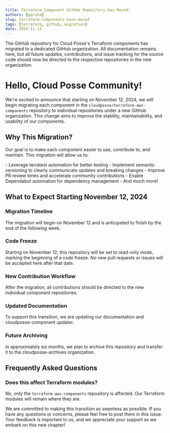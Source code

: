 ```yaml
---
title: Terraform Component GitHub Repository Has Moved!
authors: [goruha]
slug: terraform-components-have-moved
tags: [terraform, github, migration]
date: 2024-11-12
---
```



<Intro>
The GitHub repository for Cloud Posse's Terraform components has migrated to a dedicated GitHub organization. All documentation remains here, but all future updates, contributions, and issue tracking for the source code should now be directed to the respective repositories in the new organization.
</Intro>

# Hello, Cloud Posse Community!

We're excited to announce that starting on November 12, 2024, we will begin migrating each component in the `cloudposse/terraform-aws-components` repository to individual repositories under a new GitHub organization. This change aims to improve the stability, maintainability, and usability of our components.

## Why This Migration?

Our goal is to make each component easier to use, contribute to, and maintain. This migration will allow us to:

<Steps>
- Leverage terratest automation for better testing
- Implement semantic versioning to clearly communicate updates and breaking changes
- Improve PR review times and accelerate community contributions
- Enable Dependabot automation for dependency management
- And much more!
</Steps>

## What to Expect Starting November 12, 2024

### Migration Timeline
The migration will begin on November 12 and is anticipated to finish by the end of the following week.

### Code Freeze
Starting on November 12, this repository will be set to read-only mode, marking the beginning of a code freeze. No new pull requests or issues will be accepted here after that date.

### New Contribution Workflow
After the migration, all contributions should be directed to the new individual component repositories.

### Updated Documentation
To support this transition, we are updating our documentation and cloudposse-component updater.

### Future Archiving
In approximately six months, we plan to archive this repository and transfer it to the cloudposse-archives organization.

## Frequently Asked Questions

### Does this affect Terraform modules?
No, only the `terraform-aws-components` repository is affected. Our Terraform modules will remain where they are.

We are committed to making this transition as seamless as possible. If you have any questions or concerns, please feel free to post them in this issue. Your feedback is important to us, and we appreciate your support as we embark on this new chapter!
